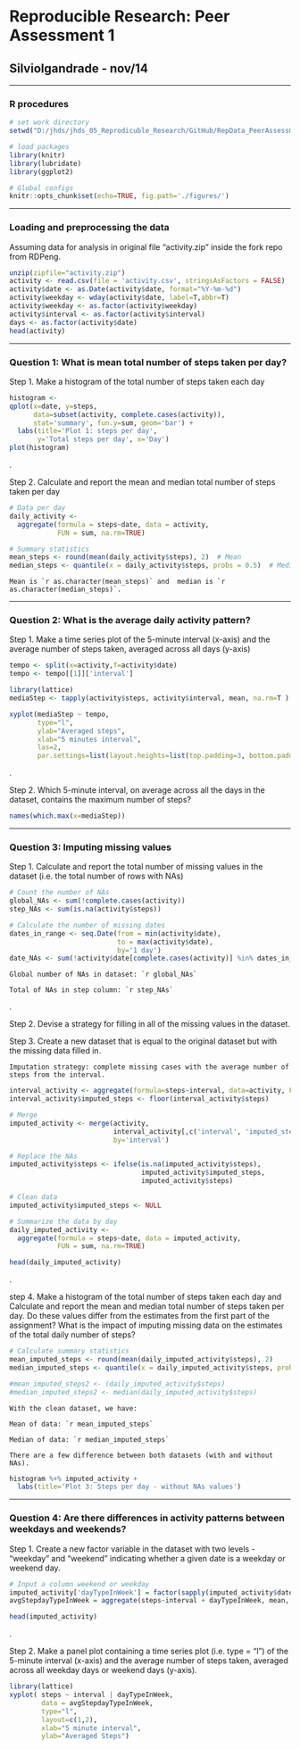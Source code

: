 
# Reproducible Research: Peer Assessment 1
## Silviolgandrade - nov/14

---

### R procedures

```r
# set work directory
setwd("D:/jhds/jhds_05_Reprodicuble_Research/GitHub/RepData_PeerAssessment1")

# load packages
library(knitr)
library(lubridate)
library(ggplot2)

# Global configs
knitr::opts_chunk$set(echo=TRUE, fig.path='./figures/')
```

---

### Loading and preprocessing the data

Assuming data for analysis in original file "activity.zip" inside the fork repo from RDPeng.

```r
unzip(zipfile="activity.zip")
activity <- read.csv(file = 'activity.csv', stringsAsFactors = FALSE)
activity$date <- as.Date(activity$date, format="%Y-%m-%d")
activity$weekday <- wday(activity$date, label=T,abbr=T)
activity$weekday <- as.factor(activity$weekday)
activity$interval <- as.factor(activity$interval)
days <- as.factor(activity$date)
head(activity)
```

---

### Question 1: What is mean total number of steps taken per day?

Step 1. Make a histogram of the total number of steps taken each day

```r
histogram <- 
qplot(x=date, y=steps,
      data=subset(activity, complete.cases(activity)),
      stat='summary', fun.y=sum, geom='bar') +
  labs(title='Plot 1: steps per day',
       y='Total steps per day', x='Day')
plot(histogram)
```

.

Step 2. Calculate and report the mean and median total number of steps taken per day

```r
# Data per day
daily_activity <-
  aggregate(formula = steps~date, data = activity,
            FUN = sum, na.rm=TRUE)

# Summary statistics
mean_steps <- round(mean(daily_activity$steps), 2)  # Mean
median_steps <- quantile(x = daily_activity$steps, probs = 0.5)  # Median, 50%Q
```

    Mean is `r as.character(mean_steps)` and  median is `r as.character(median_steps)`.

---

### Question 2: What is the average daily activity pattern?

Step 1. Make a time series plot of the 5-minute interval (x-axis) and the average number of steps taken, averaged across all days (y-axis)

```r
tempo <- split(x=activity,f=activity$date)
tempo <- tempo[[1]]['interval']

library(lattice)
mediaStep <- tapply(activity$steps, activity$interval, mean, na.rm=T )

xyplot(mediaStep ~ tempo, 
       type="l",
       ylab="Averaged steps",
       xlab="5 minutes interval",
       las=2,
       par.settings=list(layout.heights=list(top.padding=3, bottom.padding=6)))
```

.

Step 2. Which 5-minute interval, on average across all the days in the dataset, contains the maximum number of steps?

```r
names(which.max(x=mediaStep))
```

---

### Question 3: Imputing missing values

Step 1. Calculate and report the total number of missing values in the dataset (i.e. the total number of rows with NAs)

```r
# Count the number of NAs
global_NAs <- sum(!complete.cases(activity))
step_NAs <- sum(is.na(activity$steps))

# Calculate the number of missing dates
dates_in_range <- seq.Date(from = min(activity$date),
                           to = max(activity$date),
                           by='1 day')
date_NAs <- sum(!activity$date[complete.cases(activity)] %in% dates_in_range)
```

    Global number of NAs in dataset: `r global_NAs`

    Total of NAs in step column: `r step_NAs`

.

Step 2. Devise a strategy for filling in all of the missing values in the dataset.

Step 3. Create a new dataset that is equal to the original dataset but with the missing data filled in.

    Imputation strategy: complete missing cases with the average number of steps from the interval.

```r
interval_activity <- aggregate(formula=steps~interval, data=activity, FUN=mean, na.rm=TRUE)
interval_activity$imputed_steps <- floor(interval_activity$steps)

# Merge
imputed_activity <- merge(activity,
                          interval_activity[,c('interval', 'imputed_steps')],
                          by='interval')

# Replace the NAs
imputed_activity$steps <- ifelse(is.na(imputed_activity$steps),
                                 imputed_activity$imputed_steps,
                                 imputed_activity$steps)

# Clean data
imputed_activity$imputed_steps <- NULL

# Summarize the data by day
daily_imputed_activity <-
  aggregate(formula = steps~date, data = imputed_activity,
            FUN = sum, na.rm=TRUE)

head(daily_imputed_activity)
```

.

step 4. Make a histogram of the total number of steps taken each day and Calculate and report the mean and median total number of steps taken per day. Do these values differ from the estimates from the first part of the assignment? What is the impact of imputing missing data on the estimates of the total daily number of steps?

```r
# Calculate summary statistics
mean_imputed_steps <- round(mean(daily_imputed_activity$steps), 2)
median_imputed_steps <- quantile(x = daily_imputed_activity$steps, probs = 0.5)

#mean_imputed_steps2 <- (daily_imputed_activity$steps)
#median_imputed_steps2 <- median(daily_imputed_activity$steps)
```

    With the clean dataset, we have:

    Mean of data: `r mean_imputed_steps`

    Median of data: `r median_imputed_steps`

    There are a few difference between both datasets (with and without NAs).


```r
histogram %+% imputed_activity +
  labs(title='Plot 3: Steps per day - without NAs values')

```

---

### Question 4: Are there differences in activity patterns between weekdays and weekends?

Step 1. Create a new factor variable in the dataset with two levels - "weekday" and "weekend" indicating whether a given date is a weekday or weekend day.

```r
# Input a column weekend or weekday
imputed_activity['dayTypeInWeek'] = factor(sapply(imputed_activity$date, function(x){ if (wday(x) == 6 | wday(x) == 7) { "weekend" } else { "weekday"} }))
avgStepdayTypeInWeek = aggregate(steps~interval + dayTypeInWeek, mean, data=imputed_activity)

head(imputed_activity)
```
.

Step 2. Make a panel plot containing a time series plot (i.e. type = "l") of the 5-minute interval (x-axis) and the average number of steps taken, averaged across all weekday days or weekend days (y-axis).

```r
library(lattice)
xyplot( steps ~ interval | dayTypeInWeek,
        data = avgStepdayTypeInWeek,
        type="l",
        layout=c(1,2),
        xlab="5 minute interval",
        ylab="Averaged Steps")
```

